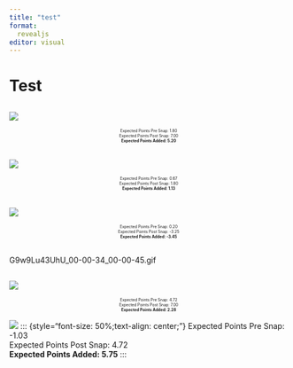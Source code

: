 ```yaml
---
title: "test"
format: 
  revealjs
editor: visual
---
```


# Test

##  {background-image="gifs/eMsJcuIooJg_00-01-35_00-01-48.gif" background-position="center" background-color="white" background-size="contain"}

<!-- <div style="display: flex; align-items: center; justify-content: center; height: 100vh;"> -->

<!--   <h2 style="color: white; font-size: 3em; text-align: center;font-weight: bold;">EXPECTED POINTS ADDED: 5.2</h2> -->

<!-- </div> -->

## 

![](gifs/eMsJcuIooJg_00-01-35_00-01-48.gif){fig-align="center"}

::: {style="font-size: 50%;text-align: center;"}
Expected Points Pre Snap: 1.80\
Expected Points Post Snap: 7.00\
**Expected Points Added: 5.20**
:::

##  {background-image="gifs/eMsJcuIooJg_00-01-35_00-01-48.gif" background-position="center" background-color="white" background-size="contain"}

## 

![](gifs/eMsJcuIooJg_00-01-28_00-01-35.gif){fig-align="center"}

::: {style="font-size: 50%;text-align: center;"}
Expected Points Pre Snap: 0.67\
Expected Points Post Snap: 1.80\
**Expected Points Added: 1.13**
:::

## 

![](gifs/G9w9Lu43UhU_00-01-23_00-01-32.gif){fig-align="center"}

::: {style="font-size: 50%;text-align: center;"}
Expected Points Pre Snap: 0.20\
Expected Points Post Snap: -3.25\
**Expected Points Added: -3.45**
:::

##  {background-image="gifs/eMsJcuIooJg_00-01-35_00-01-48.gif" background-position="center" background-color="white" background-size="contain"}

G9w9Lu43UhU_00-00-34_00-00-45.gif

## 

![](gifs/G9w9Lu43UhU_00-00-34_00-00-45.gif){fig-align="center"}

::: {style="font-size: 50%;text-align: center;"}
Expected Points Pre Snap: 4.72\
Expected Points Post Snap: 7.00\
**Expected Points Added: 2.28**
:::

![](gifs/G9w9Lu43UhU_00-00-00_00-00-14.gif){fig-align="center"} ::: {style="font-size: 50%;text-align: center;"} Expected Points Pre Snap: -1.03\
Expected Points Post Snap: 4.72\
**Expected Points Added: 5.75** :::
